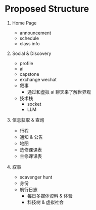 # Proposed Structure

1. Home Page
    - announcement
    - schedule
    - class info

2. Social & Discovery
    - profile
    - ai
    - capstone
    - exchange wechat
    - 叙事
        - 通过和虚拟 ai 聊天来了解世界观
    - 技术栈
        - socket
        - LLM

3. 信息获取 & 查询
    - 行程
    - 通知 & 公告
    - 地图
    - 选修课课表
    - 主修课课表

4. 叙事
    - scavenger hunt
    - 身份
    - 航行日志
        - 每日多媒体资料 & 体验
        - 科技树 & 虚拟社会